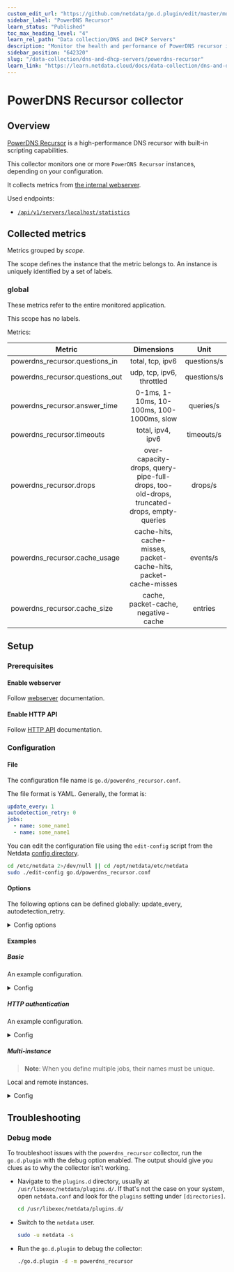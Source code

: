 ```yaml
---
custom_edit_url: "https://github.com/netdata/go.d.plugin/edit/master/modules/powerdns_recursor/README.md"
sidebar_label: "PowerDNS Recursor"
learn_status: "Published"
toc_max_heading_level: "4"
learn_rel_path: "Data collection/DNS and DHCP Servers"
description: "Monitor the health and performance of PowerDNS recursor instances with zero configuration, per-second metric granularity, and interactive visualizations."
sidebar_position: "642320"
slug: "/data-collection/dns-and-dhcp-servers/powerdns-recursor"
learn_link: "https://learn.netdata.cloud/docs/data-collection/dns-and-dhcp-servers/powerdns-recursor"
---
```

# PowerDNS Recursor collector

## Overview

[PowerDNS Recursor](https://doc.powerdns.com/recursor/) is a high-performance DNS recursor with built-in scripting
capabilities.

This collector monitors one or more `PowerDNS Recursor` instances, depending on your configuration.

It collects metrics
from [the internal webserver](https://doc.powerdns.com/recursor/http-api/index.html#built-in-webserver-and-http-api).

Used endpoints:

- [`/api/v1/servers/localhost/statistics`](https://doc.powerdns.com/recursor/common/api/endpoint-statistics.html)

## Collected metrics

Metrics grouped by *scope*.

The scope defines the instance that the metric belongs to. An instance is uniquely identified by a set of labels.

### global

These metrics refer to the entire monitored application.

This scope has no labels.

Metrics:

| Metric                          |                                        Dimensions                                         |    Unit     |
|---------------------------------|:-----------------------------------------------------------------------------------------:|:-----------:|
| powerdns_recursor.questions_in  |                                     total, tcp, ipv6                                      | questions/s |
| powerdns_recursor.questions_out |                                 udp, tcp, ipv6, throttled                                 | questions/s |
| powerdns_recursor.answer_time   |                         0-1ms, 1-10ms, 10-100ms, 100-1000ms, slow                         |  queries/s  |
| powerdns_recursor.timeouts      |                                     total, ipv4, ipv6                                     | timeouts/s  |
| powerdns_recursor.drops         | over-capacity-drops, query-pipe-full-drops, too-old-drops, truncated-drops, empty-queries |   drops/s   |
| powerdns_recursor.cache_usage   |             cache-hits, cache-misses, packet-cache-hits, packet-cache-misses              |  events/s   |
| powerdns_recursor.cache_size    |                            cache, packet-cache, negative-cache                            |   entries   |

## Setup

### Prerequisites

#### Enable webserver

Follow [webserver](https://doc.powerdns.com/recursor/http-api/index.html#webserver) documentation.

#### Enable HTTP API

Follow [HTTP API](https://doc.powerdns.com/recursor/http-api/index.html#enabling-the-api) documentation.

### Configuration

#### File

The configuration file name is `go.d/powerdns_recursor.conf`.

The file format is YAML. Generally, the format is:

```yaml
update_every: 1
autodetection_retry: 0
jobs:
  - name: some_name1
  - name: some_name1
```

You can edit the configuration file using the `edit-config` script from the
Netdata [config directory](/docs/configuring/configuration#the-netdata-config-directory).

```bash
cd /etc/netdata 2>/dev/null || cd /opt/netdata/etc/netdata
sudo ./edit-config go.d/powerdns_recursor.conf
```

#### Options

The following options can be defined globally: update_every, autodetection_retry.

<details>
<summary>Config options</summary>

|         Name         | Description                                                                                               |        Default        | Required |
|:--------------------:|-----------------------------------------------------------------------------------------------------------|:---------------------:|:--------:|
|     update_every     | Data collection frequency.                                                                                |           5           |          |
| autodetection_retry  | Re-check interval in seconds. Zero means not to schedule re-check.                                        |           0           |          |
|         url          | Server URL.                                                                                               | http://127.0.0.1:8081 |   yes    |
|       timeout        | HTTP request timeout.                                                                                     |           1           |          |
|       username       | Username for basic HTTP authentication.                                                                   |                       |          |
|       password       | Password for basic HTTP authentication.                                                                   |                       |          |
|      proxy_url       | Proxy URL.                                                                                                |                       |          |
|    proxy_username    | Username for proxy basic HTTP authentication.                                                             |                       |          |
|    proxy_password    | Password for proxy basic HTTP authentication.                                                             |                       |          |
|        method        | HTTP request method.                                                                                      |          GET          |          |
|         body         | HTTP request body.                                                                                        |                       |          |
|       headers        | HTTP request headers.                                                                                     |                       |          |
| not_follow_redirects | Redirect handling policy. Controls whether the client follows redirects.                                  |          no           |          |
|   tls_skip_verify    | Server certificate chain and hostname validation policy. Controls whether the client performs this check. |          no           |          |
|        tls_ca        | Certification authority that the client uses when verifying the server's certificates.                    |                       |          |
|       tls_cert       | Client TLS certificate.                                                                                   |                       |          |
|       tls_key        | Client TLS key.                                                                                           |                       |          |

</details>

#### Examples

##### Basic

An example configuration.
<details>
<summary>Config</summary>

```yaml
jobs:
  - name: local
    url: http://127.0.0.1:8081
```

</details>

##### HTTP authentication

An example configuration.
<details>
<summary>Config</summary>

```yaml
jobs:
  - name: local
    url: http://127.0.0.1:8081
    username: admin
    password: password
```

</details>

##### Multi-instance

> **Note**: When you define multiple jobs, their names must be unique.

Local and remote instances.

<details>
<summary>Config</summary>

```yaml
jobs:
  - name: local
    url: http://127.0.0.1:8081

  - name: remote
    url: http://203.0.113.0:8081
```

</details>

## Troubleshooting

### Debug mode

To troubleshoot issues with the `powerdns_recursor` collector, run the `go.d.plugin` with the debug option enabled. The
output
should give you clues as to why the collector isn't working.

- Navigate to the `plugins.d` directory, usually at `/usr/libexec/netdata/plugins.d/`. If that's not the case on
  your system, open `netdata.conf` and look for the `plugins` setting under `[directories]`.

  ```bash
  cd /usr/libexec/netdata/plugins.d/
  ```

- Switch to the `netdata` user.

  ```bash
  sudo -u netdata -s
  ```

- Run the `go.d.plugin` to debug the collector:

  ```bash
  ./go.d.plugin -d -m powerdns_recursor
  ```
